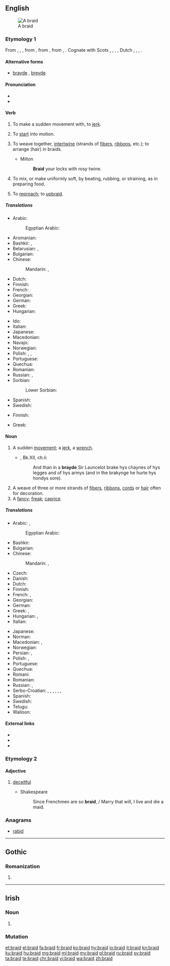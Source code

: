 ==English==
{{wikipedia}}
[[Image:Flechten 2.jpg|thumb|A braid]]

===Etymology 1===
From {{etyl|enm|en}} {{m|enm|braiden}}, {{m|enm|breiden}}, {{m|enm|bræiden}}, from {{etyl|ang|en}} {{m|ang|breġdan||to move quickly, pull, shake, swing, throw (wrestling), draw (sword), drag; bend, weave, braid, knit, join together; change color, vary, be transformed; bind, knot; move, be pulled; flash}}, from {{etyl|gem-pro|en}} {{m|gem-pro|*bregdaną||to flicker, flutter, jerk, tug, twitch, flinch, move, swing}}, from {{etyl|ine-pro|en}} {{m|ine-pro|*bʰrēḱ-}}, {{m|ine-pro|*bʰrēǵ-||to shine, shimmer}}. Cognate with Scots {{m|sco|brade}}, {{m|sco|braid||to move quickly or suddenly}}, {{etyl|stq|-}} {{m|stq|braidje||to knit}}, {{etyl|fy|-}} {{m|fy|breidzje}}, Dutch {{m|nl|breien||to knit}}, {{etyl|nds|-}} {{m|nds|breiden}}, {{etyl|bar|-}} {{m|bar|bretten||to move quickly, twitch}}, {{etyl|is|-}} {{m|is|bregða||to move quickly, jerk}}.

====Alternative forms====
* [[brayde]] {{qualifier|obsolete}}, [[breyde]] {{qualifier|obsolete}}

====Pronunciation====
* {{IPA|/bɹeɪd/|lang=en}}
* {{rhymes|eɪd|lang=en}}

====Verb====
{{en-verb|braids|braiding|braided|braided|past_ptc2=browden|past_ptc2_qual=obsolete}}

# {{label|en|obsolete|transitive}} To make a sudden movement with, to [[jerk]].
# {{label|en|archaic|intransitive}} To [[start]] into motion.
# {{label|en|transitive}} To weave together, [[intertwine]] (strands of [[fibers]], [[ribbon]]s, etc.); to arrange (hair) in braids.
#* Milton
#*: '''Braid''' your locks with rosy twine.
# To mix, or make uniformly soft, by beating, rubbing, or straining, as in preparing food.
# {{label|en|obsolete}} To [[reproach]]; to [[upbraid]].
#: {{rfquotek|Shakespeare}}

=====Translations=====
{{trans-top|to intertwine}}
* Arabic: {{t|ar|يُضَفِر|sc=Deva}}
*: Egyptian Arabic: {{t|arz|يضفر|tr=yeḍafar|sc=Arab}}
* Aromanian: {{t|rup|mpiltescu}}
* Bashkir: {{t|ba|ишеү|sc=Cyrl}}, {{t|ba|үреү|sc=Cyrl}}
* Belarusian: {{t|be|плесці|tr=pljésci|sc=Cyrl|impf}}, {{t|be|сплесці|tr=spljésci|sc=Cyrl|pf}}
* Bulgarian: {{t+|bg|сплитам}}
* Chinese:
*: Mandarin: {{t|cmn|編織|sc=Hani}}, {{t+|cmn|编织|tr=biānzhī|sc=Hani}}
* Dutch: {{t+|nl|vlechten}}
* Finnish: {{t+|fi|letittää}}
* French: {{t+|fr|tresser}}
* Georgian: {{t-needed|ka}}
* German: {{t+|de|flechten}}
* Greek: {{t+|el|πλέκω}}
* Hungarian: {{t+|hu|befon}}
{{trans-mid}}
* Ido: {{t+|io|tresigar}}
* Italian: {{t+|it|intrecciare}}
* Japanese: {{t|ja|編む|tr=あむ, amu|sc=Jpan}}
* Macedonian: {{t|mk|испреплетува|tr=ispreplétuva}}
* Navajo: {{t|nv|yibizh}}
* Norwegian: {{t+|no|flette}}
* Polish: {{t+|pl|pleść|impf}}, {{t+|pl|splatać|impf}}, {{t+|pl|spleść|pf}}
* Portuguese: {{t+|pt|trançar|f}}
* Quechua: {{t|qu|simp'ay}}
* Romanian: {{t+|ro|împleti}}
* Russian: {{t+|ru|плести́|impf}}, {{t+|ru|сплести́|pf}}
* Sorbian:
*: Lower Sorbian: {{t|dsb|plasć|impf}}
* Spanish: {{t+|es|trenzar}}
* Swedish: {{t+|sv|fläta}}
{{trans-bottom}}

{{trans-top|to mix by beating, rubbing etc.}}
* Finnish: {{t|fi|vaivata}}
{{trans-mid}}
* Greek: {{t+|el|ζυμώνω}}
{{trans-bottom}}

====Noun====
{{en-noun}}

# {{label|en|obsolete}} A sudden [[movement]]; a [[jerk]], a [[wrench]]. {{defdate|11<sup>th</sup>-17<sup>th</sup>c.}}
#* {{RQ:Mlry MrtArthr2}}, Bk.XII, ch.ii:
#*: And than in a '''brayde''' Sir Launcelot brake hys chaynes of hys legges and of hys armys (and in the brakynge he hurte hys hondys sore){{nb...}}.
#: {{rfquotek|Sackville}}
# A weave of three or more strands of [[fiber]]s, [[ribbon]]s, [[cord]]s or [[hair]] often for decoration. {{defdate|from 16<sup>th</sup>c.}}
# A [[fancy]]; [[freak]]; [[caprice]].
#: {{rfquotek|R. Hyrde}}

=====Translations=====
{{trans-top|weave of three or more strands}}
* Arabic: {{t|ar|جَدِيلَة|f}}, {{t|ar|ضَفِيرَة|f}}
*: Egyptian Arabic: {{t|arz|ضفيرة|f|tr=ḍefiira|sc=Arab}}
* Bashkir: {{t|ba|толом|sc=Cyrl}}
* Bulgarian: {{t+|bg|плитка|f}}
* Chinese:
*: Mandarin: {{t|cmn|辮子|sc=Hani}}, {{t+|cmn|辫子|tr=biànzi|sc=Hani}}
* Czech: {{t+|cs|cop|m}}
* Danish: {{t|da|fletning|c}}
* Dutch: {{t+|nl|vlecht}}
* Finnish: {{t+|fi|letti}}
* French: {{t+|fr|tresse|f}}, {{t+|fr|natte|f}}
* Georgian: {{t-needed|ka}}
* German: {{t+|de|Zopf|m}}
* Greek: {{t+|el|πλεξίδα|f}}, {{t+|el|πλόκαμος|m}}
* Hungarian: {{t+|hu|copf}}, {{t+|hu|hajfonat}}
* Italian: {{t+|it|treccia|f}}
{{trans-mid}}
* Japanese: {{t|ja|組み紐|tr=くみひも, kumihimo|sc=Jpan}}
* Norman: {{t|nrf|tresse|f}}
* Macedonian: {{t|mk|плетенка|f|tr=plétenka}}, {{t|mk|плетеница|f|tr=pleténica}}
* Norwegian: {{t+|no|flette|m|f}}
* Persian: {{t|fa|گیس بافت|tr=gis-bâft|sc=fa-Arab}}, {{t+|fa|گیس|tr=gis|sc=fa-Arab}}
* Polish: {{t+|pl|warkocz|m}}, {{t+|pl|kosa}} {{qualifier|obsolete}}
* Portuguese: {{t+|pt|trança|f}}
* Quechua: {{t|qu|simp'a}}
* Romani: {{t|rom|chunra|f}}
* Romanian: {{t+|ro|împletitură|m}}
* Russian: {{t+|ru|коса́|f}}, {{t+|ru|галу́н|m}}
* Serbo-Croatian: {{t|sh|gajtan|m}}, {{t+|sh|širit|m}}, {{t+|sh|tkanica|f}}, {{t+|sh|kika|f}}, {{t+|sh|pletenica|f}}, {{t|sh|кика|f}}, {{t|sh|плетеница|f}}
* Spanish: {{t+|es|trenza|f}}
* Swedish: {{t+|sv|fläta|c}}
* Telugu: {{t+|te|జడ|sc=Telu}}
* Walloon: {{t+|wa|trexhe}}
{{trans-bottom}}

====External links====
* {{R:Webster 1913}}
* {{R:Century 1911}}
* {{commonslite}}

===Etymology 2===

====Adjective====
{{en-adj}}

# {{label|en|obsolete}} [[deceitful]]
#* Shakespeare
#*: Since Frenchmen are so '''braid''', / Marry that will, I live and die a maid.

===Anagrams===
* [[rabid#English|rabid]]

----

==Gothic==

===Romanization===
{{got-rom}}

# {{got-romanization of|𐌱𐍂𐌰𐌹𐌳}}

----

==Irish==

===Noun===
{{head|ga|noun form}}

# {{lb|ga|archaic|dialectal}} {{dative singular of|brad|lang=ga}}

===Mutation===
{{ga mut cons|b|raid}}

[[et:braid]]
[[el:braid]]
[[fa:braid]]
[[fr:braid]]
[[ko:braid]]
[[hy:braid]]
[[io:braid]]
[[it:braid]]
[[kn:braid]]
[[ku:braid]]
[[hu:braid]]
[[mg:braid]]
[[ml:braid]]
[[my:braid]]
[[pl:braid]]
[[ru:braid]]
[[sv:braid]]
[[ta:braid]]
[[te:braid]]
[[chr:braid]]
[[vi:braid]]
[[wa:braid]]
[[zh:braid]]